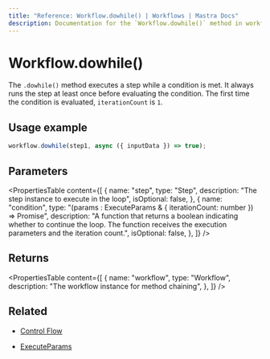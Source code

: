```yaml
---
title: "Reference: Workflow.dowhile() | Workflows | Mastra Docs"
description: Documentation for the `Workflow.dowhile()` method in workflows, which creates a loop that executes a step while a condition is met.
---
```


# Workflow.dowhile()

The `.dowhile()` method executes a step while a condition is met. It always runs the step at least once before evaluating the condition. The first time the condition is evaluated, `iterationCount` is `1`.

## Usage example

```typescript copy
workflow.dowhile(step1, async ({ inputData }) => true);
```

## Parameters

<PropertiesTable
  content={[
    {
      name: "step",
      type: "Step",
      description: "The step instance to execute in the loop",
      isOptional: false,
    },
    {
      name: "condition",
      type: "(params : ExecuteParams & { iterationCount: number }) => Promise<boolean>",
      description:
        "A function that returns a boolean indicating whether to continue the loop. The function receives the execution parameters and the iteration count.",
      isOptional: false,
    },
  ]}
/>

## Returns

<PropertiesTable
  content={[
    {
      name: "workflow",
      type: "Workflow",
      description: "The workflow instance for method chaining",
    },
  ]}
/>

## Related

- [Control Flow](/workflows/control-flow)

- [ExecuteParams](../step#ExecuteParams)
